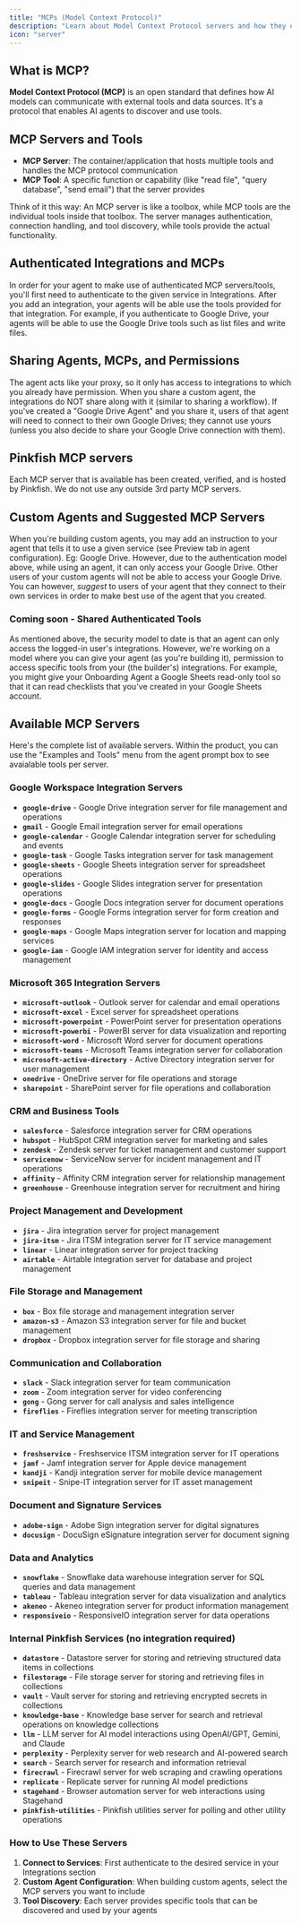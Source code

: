 ```yaml
---
title: "MCPs (Model Context Protocol)"
description: "Learn about Model Context Protocol servers and how they extend Agent capabilities"
icon: "server"
---
```


## What is MCP?

**Model Context Protocol (MCP)** is an open standard that defines how AI models can communicate with external tools and data sources. It's a protocol that enables AI agents to discover and use tools.

## MCP Servers and Tools

- **MCP Server**: The container/application that hosts multiple tools and handles the MCP protocol communication
- **MCP Tool**: A specific function or capability (like "read file", "query database", "send email") that the server provides

Think of it this way: An MCP server is like a toolbox, while MCP tools are the individual tools inside that toolbox. The server manages authentication, connection handling, and tool discovery, while tools provide the actual functionality.

## Authenticated Integrations and MCPs

In order for your agent to make use of authenticated MCP servers/tools, you'll first need to authenticate to the given service in Integrations. After you add an integration, your agents will be able use the tools provided for that integration. For example, if you authenticate to Google Drive, your agents will be able to use the Google Drive tools such as list files and write files.

## Sharing Agents, MCPs, and Permissions

The agent acts like your proxy, so it only has access to integrations to which you already have permission. When you share a custom agent, the integrations do NOT share along with it (similar to sharing a workflow). If you've created a "Google Drive Agent" and you share it, users of that agent will need to connect to their own Google Drives; they cannot use yours (unless you also decide to share your Google Drive connection with them).

## Pinkfish MCP servers

Each MCP server that is available has been created, verified, and is hosted by Pinkfish. We do not use any outside 3rd party MCP servers.

## Custom Agents and Suggested MCP Servers

When you're building custom agents, you may add an instruction to your agent that tells it to use a given service (see Preview tab in agent configuration). Eg: Google Drive. However, due to the authentication model above, while using an agent, it can only access your Google Drive. Other users of your custom agents will not be able to access your Google Drive. You can however, _suggest_ to users of your agent that they connect to their own services in order to make best use of the agent that you created.

### Coming soon - Shared Authenticated Tools

As mentioned above, the security model to date is that an agent can only access the logged-in user's integrations. However, we're working on a model where you can give your agent (as you're building it), permission to access specific tools from your (the builder's) integrations. For example, you might give your Onboarding Agent a Google Sheets read-only tool so that it can read checklists that you've created in your Google Sheets account.

## Available MCP Servers

Here's the complete list of available servers. Within the product, you can use the "Examples and Tools" menu from the agent prompt box to see avaialable tools per server.

### **Google Workspace Integration Servers**

- **`google-drive`** - Google Drive integration server for file management and operations
- **`gmail`** - Google Email integration server for email operations
- **`google-calendar`** - Google Calendar integration server for scheduling and events
- **`google-task`** - Google Tasks integration server for task management
- **`google-sheets`** - Google Sheets integration server for spreadsheet operations
- **`google-slides`** - Google Slides integration server for presentation operations
- **`google-docs`** - Google Docs integration server for document operations
- **`google-forms`** - Google Forms integration server for form creation and responses
- **`google-maps`** - Google Maps integration server for location and mapping services
- **`google-iam`** - Google IAM integration server for identity and access management

### **Microsoft 365 Integration Servers**

- **`microsoft-outlook`** - Outlook server for calendar and email operations
- **`microsoft-excel`** - Excel server for spreadsheet operations
- **`microsoft-powerpoint`** - PowerPoint server for presentation operations
- **`microsoft-powerbi`** - PowerBI server for data visualization and reporting
- **`microsoft-word`** - Microsoft Word server for document operations
- **`microsoft-teams`** - Microsoft Teams integration server for collaboration
- **`microsoft-active-directory`** - Active Directory integration server for user management
- **`onedrive`** - OneDrive server for file operations and storage
- **`sharepoint`** - SharePoint server for file operations and collaboration

### **CRM and Business Tools**

- **`salesforce`** - Salesforce integration server for CRM operations
- **`hubspot`** - HubSpot CRM integration server for marketing and sales
- **`zendesk`** - Zendesk server for ticket management and customer support
- **`servicenow`** - ServiceNow server for incident management and IT operations
- **`affinity`** - Affinity CRM integration server for relationship management
- **`greenhouse`** - Greenhouse integration server for recruitment and hiring

### **Project Management and Development**

- **`jira`** - Jira integration server for project management
- **`jira-itsm`** - Jira ITSM integration server for IT service management
- **`linear`** - Linear integration server for project tracking
- **`airtable`** - Airtable integration server for database and project management

### **File Storage and Management**

- **`box`** - Box file storage and management integration server
- **`amazon-s3`** - Amazon S3 integration server for file and bucket management
- **`dropbox`** - Dropbox integration server for file storage and sharing

### **Communication and Collaboration**

- **`slack`** - Slack integration server for team communication
- **`zoom`** - Zoom integration server for video conferencing
- **`gong`** - Gong server for call analysis and sales intelligence
- **`fireflies`** - Fireflies integration server for meeting transcription

### **IT and Service Management**

- **`freshservice`** - Freshservice ITSM integration server for IT operations
- **`jamf`** - Jamf integration server for Apple device management
- **`kandji`** - Kandji integration server for mobile device management
- **`snipeit`** - Snipe-IT integration server for IT asset management

### **Document and Signature Services**

- **`adobe-sign`** - Adobe Sign integration server for digital signatures
- **`docusign`** - DocuSign eSignature integration server for document signing

### **Data and Analytics**

- **`snowflake`** - Snowflake data warehouse integration server for SQL queries and data management
- **`tableau`** - Tableau integration server for data visualization and analytics
- **`akeneo`** - Akeneo integration server for product information management
- **`responsiveio`** - ResponsiveIO integration server for data operations

### **Internal Pinkfish Services (no integration required)**

- **`datastore`** - Datastore server for storing and retrieving structured data items in collections
- **`filestorage`** - File storage server for storing and retrieving files in collections
- **`vault`** - Vault server for storing and retrieving encrypted secrets in collections
- **`knowledge-base`** - Knowledge base server for search and retrieval operations on knowledge collections
- **`llm`** - LLM server for AI model interactions using OpenAI/GPT, Gemini, and Claude
- **`perplexity`** - Perplexity server for web research and AI-powered search
- **`search`** - Search server for research and information retrieval
- **`firecrawl`** - Firecrawl server for web scraping and crawling operations
- **`replicate`** - Replicate server for running AI model predictions
- **`stagehand`** - Browser automation server for web interactions using Stagehand
- **`pinkfish-utilities`** - Pinkfish utilities server for polling and other utility operations

### **How to Use These Servers**

1. **Connect to Services**: First authenticate to the desired service in your Integrations section
2. **Custom Agent Configuration**: When building custom agents, select the MCP servers you want to include
3. **Tool Discovery**: Each server provides specific tools that can be discovered and used by your agents
